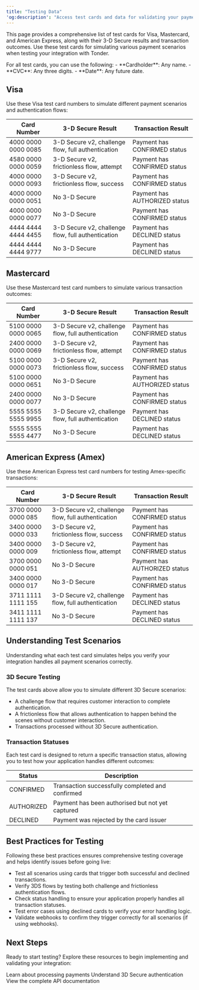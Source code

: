 ```yaml
---
title: "Testing Data"
'og:description': "Access test cards and data for validating your payment integrations in Tonder's environment. Use these test cards for simulating various payment scenarios including 3D Secure authentication."
---
```


This page provides a comprehensive list of test cards for Visa, Mastercard, and American Express, along with their 3-D Secure results and transaction outcomes. Use these test cards for simulating various payment scenarios when testing your integration with Tonder.

<CardGroup cols={3}>
  <Card title="Visa" icon="cc-visa" href="#visa"/>
  <Card title="Mastercard" icon="cc-mastercard" href="#mastercard"/>
  <Card title="American Express" icon="cc-amex" href="#amex"/>
</CardGroup>

<Tip>
  For all test cards, you can use the following:
  - **Cardholder**: Any name.
  - **CVC**: Any three digits.
  - **Date**: Any future date.
</Tip>

## Visa

Use these Visa test card numbers to simulate different payment scenarios and authentication flows:

| Card Number         | 3-D Secure Result                                          | Transaction Result           |
|---------------------|------------------------------------------------------------|------------------------------|
| 4000 0000 0000 0085 | 3-D Secure v2, challenge flow, full authentication         | Payment has CONFIRMED status |
| 4580 0000 0000 0059 | 3-D Secure v2, frictionless flow, attempt                  | Payment has CONFIRMED status |
| 4000 0000 0000 0093 | 3-D Secure v2, frictionless flow, success                  | Payment has CONFIRMED status |
| 4000 0000 0000 0051 | No 3-D Secure                                               | Payment has AUTHORIZED status|
| 4000 0000 0000 0077 | No 3-D Secure                                               | Payment has CONFIRMED status |
| 4444 4444 4444 4455 | 3-D Secure v2, challenge flow, full authentication         | Payment has DECLINED status  |
| 4444 4444 4444 9777 | No 3-D Secure                                               | Payment has DECLINED status  |

## Mastercard

Use these Mastercard test card numbers to simulate various transaction outcomes:

| Card Number         | 3-D Secure Result                                          | Transaction Result           |
|---------------------|------------------------------------------------------------|------------------------------|
| 5100 0000 0000 0065 | 3-D Secure v2, challenge flow, full authentication         | Payment has CONFIRMED status |
| 2400 0000 0000 0069 | 3-D Secure v2, frictionless flow, attempt                  | Payment has CONFIRMED status |
| 5100 0000 0000 0073 | 3-D Secure v2, frictionless flow, success                  | Payment has CONFIRMED status |
| 5100 0000 0000 0651 | No 3-D Secure                                               | Payment has AUTHORIZED status|
| 2400 0000 0000 0077 | No 3-D Secure                                               | Payment has CONFIRMED status |
| 5555 5555 5555 9955 | 3-D Secure v2, challenge flow, full authentication         | Payment has DECLINED status  |
| 5555 5555 5555 4477 | No 3-D Secure                                               | Payment has DECLINED status  |

## American Express (Amex)

Use these American Express test card numbers for testing Amex-specific transactions:

| Card Number         | 3-D Secure Result                                          | Transaction Result           |
|---------------------|------------------------------------------------------------|------------------------------|
| 3700 0000 0000 085  | 3-D Secure v2, challenge flow, full authentication         | Payment has CONFIRMED status |
| 3400 0000 0000 033  | 3-D Secure v2, frictionless flow, success                  | Payment has CONFIRMED status |
| 3400 0000 0000 009  | 3-D Secure v2, frictionless flow, attempt                  | Payment has CONFIRMED status |
| 3700 0000 0000 051  | No 3-D Secure                                               | Payment has AUTHORIZED status|
| 3400 0000 0000 017  | No 3-D Secure                                               | Payment has CONFIRMED status |
| 3711 1111 1111 155  | 3-D Secure v2, challenge flow, full authentication         | Payment has DECLINED status  |
| 3411 1111 1111 137  | No 3-D Secure                                               | Payment has DECLINED status  |

## Understanding Test Scenarios

Understanding what each test card simulates helps you verify your integration handles all payment scenarios correctly.

### 3D Secure Testing

The test cards above allow you to simulate different 3D Secure scenarios:

- A challenge flow that requires customer interaction to complete authentication.
- A frictionless flow that allows authentication to happen behind the scenes without customer interaction.
- Transactions processed without 3D Secure authentication.

### Transaction Statuses

Each test card is designed to return a specific transaction status, allowing you to test how your application handles different outcomes:

| Status | Description |
|--------|-------------|
| CONFIRMED | Transaction successfully completed and confirmed |
| AUTHORIZED | Payment has been authorised but not yet captured |
| DECLINED | Payment was rejected by the card issuer |

## Best Practices for Testing

Following these best practices ensures comprehensive testing coverage and helps identify issues before going live:

- Test all scenarios using cards that trigger both successful and declined transactions.
- Verify 3DS flows by testing both challenge and frictionless authentication flows.
- Check status handling to ensure your application properly handles all transaction statuses.
- Test error cases using declined cards to verify your error handling logic.
- Validate webhooks to confirm they trigger correctly for all scenarios (if using webhooks).

## Next Steps

Ready to start testing? Explore these resources to begin implementing and validating your integration:

<CardGroup cols={2}>
  <Card title="Payments" href="/guides/core-concepts/payment-lifecycle/payments">
    Learn about processing payments
  </Card>
  <Card title="3D Secure" href="/guides/core-concepts/payment-lifecycle/3ds-payments">
    Understand 3D Secure authentication
  </Card>
  <Card title="API Reference" href="/reference/overview">
    View the complete API documentation
  </Card>
</CardGroup>

